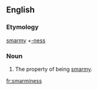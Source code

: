 ==English==

===Etymology===
[[smarmy]] +[[-ness]]

===Noun===
{{en-noun|-}}

#The property of being [[smarmy]].

[[fr:smarminess]]